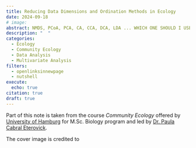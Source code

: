 ```yaml
---
title: Reducing Data Dimensions and Ordination Methods in Ecology
date: 2024-09-18
# image: 
abstract: NMDS, PCoA, PCA, CA, CCA, DCA, LDA ... WHICH ONE SHOULD I USE!?
description: "  "
categories:
  - Ecology
  - Community Ecology
  - Data Analysis
  - Multivariate Analysis
filters:
  - openlinksinnewpage
  - nutshell
execute:
  echo: true
citation: true
draft: true
---
```


::: {.disclaimer}
Part of this note is taken from the course *Community Ecology* offered by [University of Hamburg](https://www.biologie.uni-hamburg.de/en.html) for M.Sc. Biology program and led by [Dr. Paula Cabral Eterovick](https://www.researchgate.net/profile/Paula-Eterovick-2). 

The cover image is credited to 
:::


